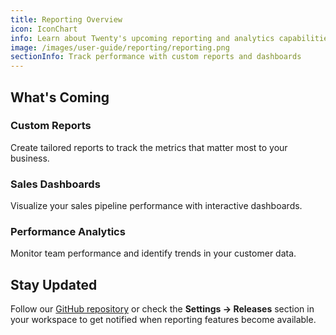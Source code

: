 ```yaml
---
title: Reporting Overview
icon: IconChart
info: Learn about Twenty's upcoming reporting and analytics capabilities coming Q4 2025.
image: /images/user-guide/reporting/reporting.png
sectionInfo: Track performance with custom reports and dashboards
---
```


## What's Coming

### Custom Reports
Create tailored reports to track the metrics that matter most to your business.

### Sales Dashboards
Visualize your sales pipeline performance with interactive dashboards.

### Performance Analytics
Monitor team performance and identify trends in your customer data.


## Stay Updated

Follow our [GitHub repository](https://github.com/twentyhq/twenty) or check the **Settings → Releases** section in your workspace to get notified when reporting features become available.

<ArticleEditContent></ArticleEditContent>
